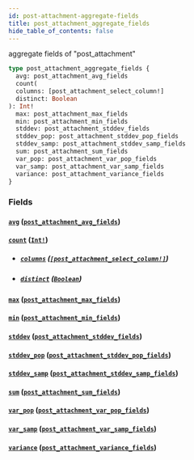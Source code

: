 ```yaml
---
id: post-attachment-aggregate-fields
title: post_attachment_aggregate_fields
hide_table_of_contents: false
---
```



aggregate fields of "post_attachment"

```graphql
type post_attachment_aggregate_fields {
  avg: post_attachment_avg_fields
  count(
  columns: [post_attachment_select_column!]
  distinct: Boolean
): Int!
  max: post_attachment_max_fields
  min: post_attachment_min_fields
  stddev: post_attachment_stddev_fields
  stddev_pop: post_attachment_stddev_pop_fields
  stddev_samp: post_attachment_stddev_samp_fields
  sum: post_attachment_sum_fields
  var_pop: post_attachment_var_pop_fields
  var_samp: post_attachment_var_samp_fields
  variance: post_attachment_variance_fields
}
```


### Fields

#### [`avg`](#) ([`post_attachment_avg_fields`](../objects/post-attachment-avg-fields))




#### [`count`](#) ([`Int!`](../scalars/int))


- ##### [`columns`](#) ([`[post_attachment_select_column!]`](../enums/post-attachment-select-column))




- ##### [`distinct`](#) ([`Boolean`](../scalars/boolean))




#### [`max`](#) ([`post_attachment_max_fields`](../objects/post-attachment-max-fields))




#### [`min`](#) ([`post_attachment_min_fields`](../objects/post-attachment-min-fields))




#### [`stddev`](#) ([`post_attachment_stddev_fields`](../objects/post-attachment-stddev-fields))




#### [`stddev_pop`](#) ([`post_attachment_stddev_pop_fields`](../objects/post-attachment-stddev-pop-fields))




#### [`stddev_samp`](#) ([`post_attachment_stddev_samp_fields`](../objects/post-attachment-stddev-samp-fields))




#### [`sum`](#) ([`post_attachment_sum_fields`](../objects/post-attachment-sum-fields))




#### [`var_pop`](#) ([`post_attachment_var_pop_fields`](../objects/post-attachment-var-pop-fields))




#### [`var_samp`](#) ([`post_attachment_var_samp_fields`](../objects/post-attachment-var-samp-fields))




#### [`variance`](#) ([`post_attachment_variance_fields`](../objects/post-attachment-variance-fields))






